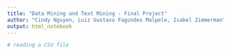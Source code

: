```yaml
---
title: "Data Mining and Text Mining - Final Project"
author: "Cindy Nguyen, Luiz Gustavo Fagundes Malpele, Isabel Zimmerman"
output: html_notebook
---
```



```r
# reading a CSV file

```


